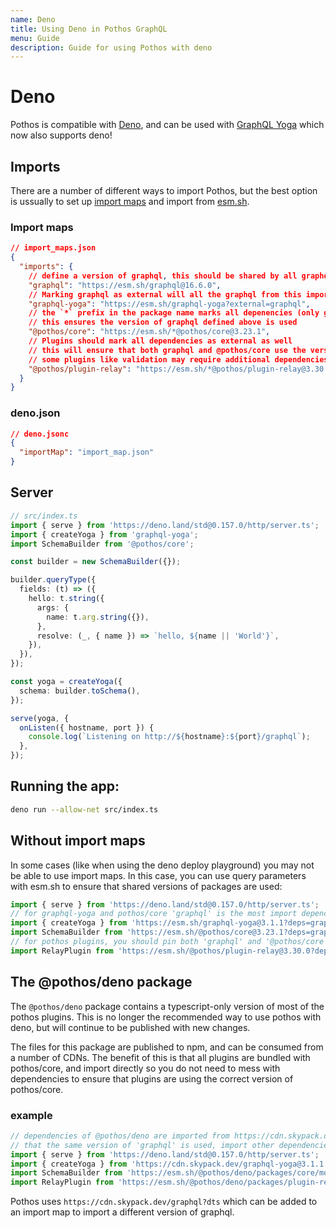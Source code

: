 ```yaml
---
name: Deno
title: Using Deno in Pothos GraphQL
menu: Guide
description: Guide for using Pothos with deno
---
```





# Deno

Pothos is compatible with [Deno](https://deno.land/), and can be used with
[GraphQL Yoga](https://the-guild.dev/graphql/yoga-server) which now also supports deno!

## Imports

There are a number of different ways to import Pothos, but the best option is ussually to set up
[import maps](https://deno.land/manual@v1.28.3/basics/modules/import_maps) and import from
[esm.sh](https://esm.sh).

### Import maps

```json
// import_maps.json
{
  "imports": {
    // define a version of graphql, this should be shared by all graphql libraries
    "graphql": "https://esm.sh/graphql@16.6.0",
    // Marking graphql as external will all the graphql from this import_map to be used
    "graphql-yoga": "https://esm.sh/graphql-yoga?external=graphql",
    // the `*` prefix in the package name marks all depenencies (only graphql in this case) as external
    // this ensures the version of graphql defined above is used
    "@pothos/core": "https://esm.sh/*@pothos/core@3.23.1",
    // Plugins should mark all dependencies as external as well
    // this will ensure that both graphql and @pothos/core use the versions defined above
    // some plugins like validation may require additional dependencies to be added to the import map (eg. zod)
    "@pothos/plugin-relay": "https://esm.sh/*@pothos/plugin-relay@3.30.0"
  }
}
```

### deno.json

```json
// deno.jsonc
{
  "importMap": "import_map.json"
}
```

## Server

```typescript
// src/index.ts
import { serve } from 'https://deno.land/std@0.157.0/http/server.ts';
import { createYoga } from 'graphql-yoga';
import SchemaBuilder from '@pothos/core';

const builder = new SchemaBuilder({});

builder.queryType({
  fields: (t) => ({
    hello: t.string({
      args: {
        name: t.arg.string({}),
      },
      resolve: (_, { name }) => `hello, ${name || 'World'}`,
    }),
  }),
});

const yoga = createYoga({
  schema: builder.toSchema(),
});

serve(yoga, {
  onListen({ hostname, port }) {
    console.log(`Listening on http://${hostname}:${port}/graphql`);
  },
});
```

## Running the app:

```bash
deno run --allow-net src/index.ts
```

## Without import maps

In some cases (like when using the deno deploy playground) you may not be able to use import maps.
In this case, you can use query parameters with esm.sh to ensure that shared versions of packages
are used:

```ts
import { serve } from 'https://deno.land/std@0.157.0/http/server.ts';
// for graphql-yoga and pothos/core 'graphql' is the most import depencency to pin
import { createYoga } from 'https://esm.sh/graphql-yoga@3.1.1?deps=graphql@16.6.0';
import SchemaBuilder from 'https://esm.sh/@pothos/core@3.23.1?deps=graphql@16.6.0';
// for pothos plugins, you should pin both 'graphql' and '@pothos/core'
import RelayPlugin from 'https://esm.sh/@pothos/plugin-relay@3.30.0?deps=graphql@16.6.0,@pothos/core@3.23.1';
```

## The @pothos/deno package

The `@pothos/deno` package contains a typescript-only version of most of the pothos plugins. This is
no longer the recommended way to use pothos with deno, but will continue to be published with new
changes.

The files for this package are published to npm, and can be consumed from a number of CDNs. The
benefit of this is that all plugins are bundled with pothos/core, and import directly so you do not
need to mess with dependencies to ensure that plugins are using the correct version of pothos/core.

### example

```typescript
// dependencies of @pothos/deno are imported from https://cdn.skypack.dev/{package} to ensure
// that the same version of 'graphql' is used, import other dependencies from sky pack as well
import { serve } from 'https://deno.land/std@0.157.0/http/server.ts';
import { createYoga } from 'https://cdn.skypack.dev/graphql-yoga@3.1.1';
import SchemaBuilder from 'https://esm.sh/@pothos/deno/packages/core/mod.ts';
import RelayPlugin from 'https://esm.sh/@pothos/deno/packages/plugin-relay/mod.ts';
```

Pothos uses `https://cdn.skypack.dev/graphql?dts` which can be added to an import map to import a
different version of graphql.
